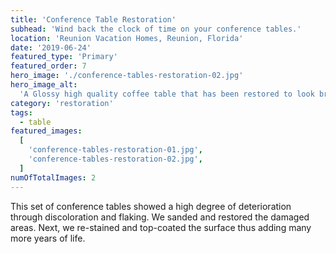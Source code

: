 ```yaml
---
title: 'Conference Table Restoration'
subhead: 'Wind back the clock of time on your conference tables.'
location: 'Reunion Vacation Homes, Reunion, Florida'
date: '2019-06-24'
featured_type: 'Primary'
featured_order: 7
hero_image: './conference-tables-restoration-02.jpg'
hero_image_alt:
  'A Glossy high quality coffee table that has been restored to look brand new'
category: 'restoration'
tags:
  - table
featured_images:
  [
    'conference-tables-restoration-01.jpg',
    'conference-tables-restoration-02.jpg',
  ]
numOfTotalImages: 2
---
```


This set of conference tables showed a high degree of deterioration through
discoloration and flaking. We sanded and restored the damaged areas. Next, we
re-stained and top-coated the surface thus adding many more years of life.
